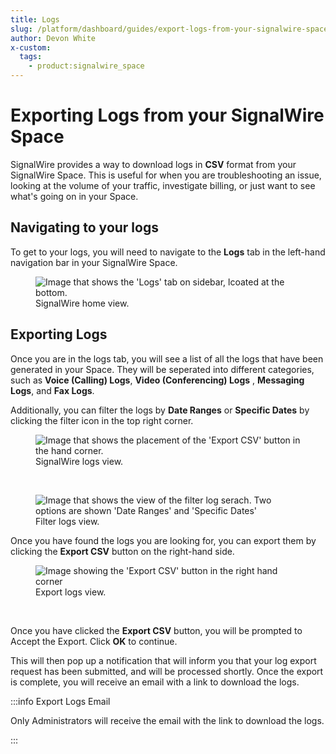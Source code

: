 ```yaml
---
title: Logs
slug: /platform/dashboard/guides/export-logs-from-your-signalwire-space
author: Devon White
x-custom:
  tags:
    - product:signalwire_space
---
```


# Exporting Logs from your SignalWire Space

SignalWire provides a way to download logs in **CSV** format from your SignalWire Space. This is useful for when you are troubleshooting an issue,
looking at the volume of your traffic, investigate billing, or just want to see what's going on in your Space.

## Navigating to your logs

To get to your logs, you will need to navigate to the **Logs** tab in the left-hand navigation bar in your SignalWire Space.

<figure>
    <img className="img-800" src={require("./log_navigation.webp").default} alt="Image that shows the 'Logs' tab on sidebar, lcoated at the bottom."/>
    <figcaption>SignalWire home view.</figcaption>
</figure>


## Exporting Logs

Once you are in the logs tab, you will see a list of all the logs that have been generated in your Space.
They will be seperated into different categories, such as **Voice (Calling) Logs**, **Video (Conferencing) Logs**
, **Messaging Logs**, and **Fax Logs**.

Additionally, you can filter the logs by **Date Ranges** or **Specific Dates** by clicking the filter icon in the top right corner.


<figure>
    <img className="img-1080" src={require("./log_view.webp").default} alt="Image that shows the placement of the 'Export CSV' button in the hand corner."/>
    <figcaption>SignalWire logs view.</figcaption>
</figure>

<br />

<figure>
    <img className="img-1080" src={require("./filter_view.webp").default}  alt="Image that shows the view of the filter log serach. Two options are shown 'Date Ranges' and 'Specific Dates'"/>
    <figcaption>Filter logs view.</figcaption>
</figure>


Once you have found the logs you are looking for, you can export them by clicking the **Export CSV**
button on the right-hand side.


<figure>
    <img className="img-1080" src={require("./export_button.webp").default}  alt="Image showing the 'Export CSV' button in the right hand corner"/>
    <figcaption>Export logs view.</figcaption>
</figure>

<br />

Once you have clicked the **Export CSV** button, you will be prompted to Accept the Export. Click **OK** to continue.

This will then pop up a notification that will inform you that your log export request has been submitted, and will be
processed shortly. Once the export is complete, you will receive an email with a link to download the logs.

:::info Export Logs Email

Only Administrators will receive the email with the link to download the logs.

:::
